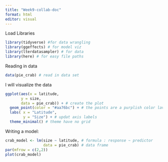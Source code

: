 ```yaml
---
title: "Week9-collab-doc"
format: html
editor: visual
---
```


Load Libraries

```r
library(tidyverse) #for data wrangling
library(ggeffects) # for model viz
library(lterdatasampler) # for data
library(here) # for easy file paths
```

Reading in data

```r
data(pie_crab) # read in data set 
```

I will visualize the data

```r
ggplot(aes(x = latitude, 
       y = size,
       data = pie_crab)) + # create the plot
  geom_point(color = "#aa76bc") + # the points are a purplish color lavender maybe?
  labs( x = "Latitude",
        y = "Size") + # updat axis labels
  theme_minimal() # theme have no grid
```

Writing a model:

```r
crab_model <- lm(size ~ latitude, # formula : response ~ predictor 
                 data = pie_crab) # data frame 
par(mfrow = c(2,2))
plot(crab_model)

```
